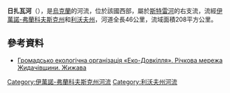 '''日扎瓦河'''（{{lang-uk|Жижава}}），是[[烏克蘭|烏克蘭]]的河流，位於該國西部，屬於[[斯特雷河|斯特雷河]]的右支流，流經[[伊萬諾-弗蘭科夫斯克州|伊萬諾-弗蘭科夫斯克州]]和[[利沃夫州|利沃夫州]]，河道全長46公里，流域面積208平方公里。

==參考資料==
* [https://web.archive.org/web/20081223213548/http://eko.civicua.org/WATER/p6.htm Громадсько екологічна організація «Еко-Довкілля». Річкова мережа Жидачівщини. Жижава]

{{DEFAULTSORT:Жижава}}
[[Category:伊萬諾-弗蘭科夫斯克州河流|Category:伊萬諾-弗蘭科夫斯克州河流]]
[[Category:利沃夫州河流|Category:利沃夫州河流]]


{{Ukraine-river-stub}}